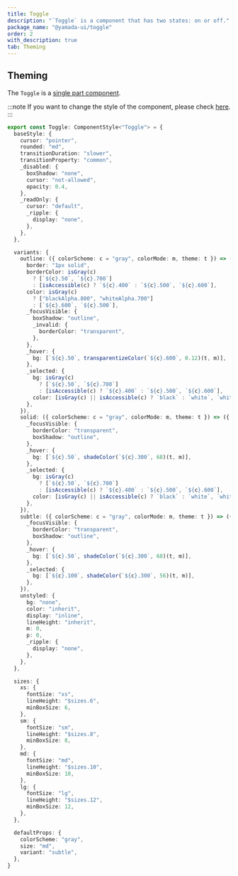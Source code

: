 ```yaml
---
title: Toggle
description: "`Toggle` is a component that has two states: on or off."
package_name: "@yamada-ui/toggle"
order: 2
with_description: true
tab: Theming
---
```


## Theming

The `Toggle` is a [single part component](/styled-system/theming/component-styles#single-part-components).

:::note
If you want to change the style of the component, please check [here](/styled-system/theming/customize-theme#changing-the-style-of-components).
:::

```ts
export const Toggle: ComponentStyle<"Toggle"> = {
  baseStyle: {
    cursor: "pointer",
    rounded: "md",
    transitionDuration: "slower",
    transitionProperty: "common",
    _disabled: {
      boxShadow: "none",
      cursor: "not-allowed",
      opacity: 0.4,
    },
    _readOnly: {
      cursor: "default",
      _ripple: {
        display: "none",
      },
    },
  },

  variants: {
    outline: ({ colorScheme: c = "gray", colorMode: m, theme: t }) => ({
      border: "1px solid",
      borderColor: isGray(c)
        ? [`${c}.50`, `${c}.700`]
        : [isAccessible(c) ? `${c}.400` : `${c}.500`, `${c}.600`],
      color: isGray(c)
        ? ["blackAlpha.800", "whiteAlpha.700"]
        : [`${c}.600`, `${c}.500`],
      _focusVisible: {
        boxShadow: "outline",
        _invalid: {
          borderColor: "transparent",
        },
      },
      _hover: {
        bg: [`${c}.50`, transparentizeColor(`${c}.600`, 0.12)(t, m)],
      },
      _selected: {
        bg: isGray(c)
          ? [`${c}.50`, `${c}.700`]
          : [isAccessible(c) ? `${c}.400` : `${c}.500`, `${c}.600`],
        color: [isGray(c) || isAccessible(c) ? `black` : `white`, `white`],
      },
    }),
    solid: ({ colorScheme: c = "gray", colorMode: m, theme: t }) => ({
      _focusVisible: {
        borderColor: "transparent",
        boxShadow: "outline",
      },
      _hover: {
        bg: [`${c}.50`, shadeColor(`${c}.300`, 68)(t, m)],
      },
      _selected: {
        bg: isGray(c)
          ? [`${c}.50`, `${c}.700`]
          : [isAccessible(c) ? `${c}.400` : `${c}.500`, `${c}.600`],
        color: [isGray(c) || isAccessible(c) ? `black` : `white`, `white`],
      },
    }),
    subtle: ({ colorScheme: c = "gray", colorMode: m, theme: t }) => ({
      _focusVisible: {
        borderColor: "transparent",
        boxShadow: "outline",
      },
      _hover: {
        bg: [`${c}.50`, shadeColor(`${c}.300`, 68)(t, m)],
      },
      _selected: {
        bg: [`${c}.100`, shadeColor(`${c}.300`, 56)(t, m)],
      },
    }),
    unstyled: {
      bg: "none",
      color: "inherit",
      display: "inline",
      lineHeight: "inherit",
      m: 0,
      p: 0,
      _ripple: {
        display: "none",
      },
    },
  },

  sizes: {
    xs: {
      fontSize: "xs",
      lineHeight: "$sizes.6",
      minBoxSize: 6,
    },
    sm: {
      fontSize: "sm",
      lineHeight: "$sizes.8",
      minBoxSize: 8,
    },
    md: {
      fontSize: "md",
      lineHeight: "$sizes.10",
      minBoxSize: 10,
    },
    lg: {
      fontSize: "lg",
      lineHeight: "$sizes.12",
      minBoxSize: 12,
    },
  },

  defaultProps: {
    colorScheme: "gray",
    size: "md",
    variant: "subtle",
  },
}
```

